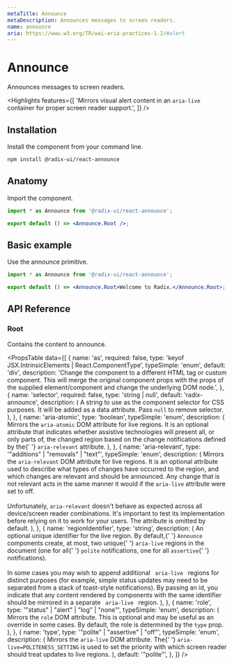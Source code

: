 ```yaml
---
metaTitle: Announce
metaDescription: Announces messages to screen readers.
name: announce
aria: https://www.w3.org/TR/wai-aria-practices-1.2/#alert
---
```


# Announce

<Description>Announces messages to screen readers.</Description>

<Highlights
  features={[
    'Mirrors visual alert content in an `aria-live` container for proper screen reader support.',
  ]}
/>

## Installation

Install the component from your command line.

```bash
npm install @radix-ui/react-announce
```

## Anatomy

Import the component.

```jsx
import * as Announce from '@radix-ui/react-announce';

export default () => <Announce.Root />;
```

## Basic example

Use the announce primitive.

```jsx
import * as Announce from '@radix-ui/react-announce';

export default () => <Announce.Root>Welcome to Radix.</Announce.Root>;
```

## API Reference

### Root

Contains the content to announce.

<PropsTable
  data={[
    {
      name: 'as',
      required: false,
      type: 'keyof JSX.IntrinsicElements | React.ComponentType<any>',
      typeSimple: 'enum',
      default: 'div',
      description:
        'Change the component to a different HTML tag or custom component. This will merge the original component props with the props of the supplied element/component and change the underlying DOM node.',
    },
    {
      name: 'selector',
      required: false,
      type: 'string | null',
      default: 'radix-announce',
      description: (
        <span>
          A string to use as the component selector for CSS purposes. It will be
          added as a data attribute. Pass <Code>null</Code> to remove selector.
        </span>
      ),
    },
    {
      name: 'aria-atomic',
      type: 'boolean',
      typeSimple: 'enum',
      description: (
        <span>
          Mirrors the <Code>aria-atomic</Code> DOM attribute for live regions.
          It is an optional attribute that indicates whether assistive
          technologies will present all, or only parts of, the changed region
          based on the change notifications defined by the{' '}
          <Code>aria-relevant</Code> attribute.
        </span>
      ),
    },
    {
      name: 'aria-relevant',
      type: '"additions" | "removals" | "text"',
      typeSimple: 'enum',
      description: (
        <span>
          Mirrors the <Code>aria-relevant</Code> DOM attribute for live regions.
          It is an optional attribute used to describe what types of changes
          have occurred to the region, and which changes are relevant and should
          be announced. Any change that is not relevant acts in the same manner
          it would if the <Code>aria-live</Code> attribute were set to off.
          <br />
          <br />
          Unfortunately, <Code>aria-relevant</Code> doesn't behave as expected across
          all device/screen reader combinations. It's important to test its implementation
          before relying on it to work for your users. The attribute is omitted by
          default.
        </span>
      ),
    },
    {
      name: 'regionIdentifier',
      type: 'string',
      description: (
        <span>
          An optional unique identifier for the live region. By default,{' '}
          <Code>Announce</Code> components create, at most, two unique{' '}
          <Code>aria-live</Code> regions in the document (one for all{' '}
          <Code>polite</Code> notifications, one for all <Code>assertive</Code>{' '}
          notifications).
          <br />
          <br />
          In some cases you may wish to append additional <Code>
            aria-live
          </Code> regions for distinct purposes (for example, simple status updates
          may need to be separated from a stack of toast-style notifications). By
          passing an id, you indicate that any content rendered by components with
          the same identifier should be mirrored in a separate <Code>
            aria-live
          </Code> region.
        </span>
      ),
    },
    {
      name: 'role',
      type: '"status" | "alert" | "log" | "none"',
      typeSimple: 'enum',
      description: (
        <span>
          Mirrors the <Code>role</Code> DOM attribute. This is optional and may
          be useful as an override in some cases. By default, the role is
          determined by the <Code>type</Code> prop.
        </span>
      ),
    },
    {
      name: 'type',
      type: '"polite" | "assertive" | "off"',
      typeSimple: 'enum',
      description: (
        <span>
          Mirrors the <Code>aria-live</Code> DOM attribute. The{' '}
          <Code>aria-live=POLITENESS_SETTING</Code> is used to set the priority
          with which screen reader should treat updates to live regions.
        </span>
      ),
      default: '"polite"',
    },
  ]}
/>
